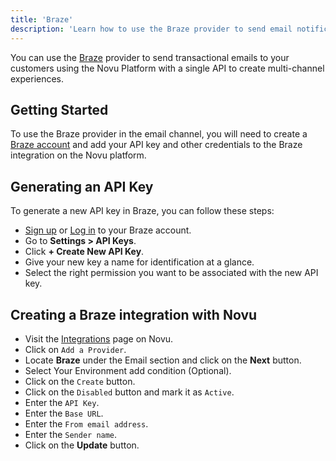 ```yaml
---
title: 'Braze'
description: 'Learn how to use the Braze provider to send email notifications using Novu'
---
```


You can use the [Braze](https://braze.com/) provider to send transactional emails to your customers using the Novu Platform with a single API to create multi-channel experiences.

## Getting Started

To use the Braze provider in the email channel, you will need to create a [Braze account](https://braze.com/) and add your API key and other credentials to the Braze integration on the Novu platform.

## Generating an API Key

To generate a new API key in Braze, you can follow these steps:

- [Sign up](https://braze.com) or [Log in](https://braze.com) to your Braze account.
- Go to **Settings > API Keys**.
- Click **+ Create New API Key**.
- Give your new key a name for identification at a glance.
- Select the right permission you want to be associated with the new API key.

## Creating a Braze integration with Novu

- Visit the [Integrations](https://dashboard-v2.novu.co/integrations?utm_campaign=docs-braze) page on Novu.
- Click on `Add a Provider`.
- Locate **Braze** under the Email section and click on the **Next** button.
- Select Your Environment add condition (Optional).
- Click on the `Create` button.
- Click on the `Disabled` button and mark it as `Active`.
- Enter the `API Key`.
- Enter the `Base URL`.
- Enter the `From email address`.
- Enter the `Sender name`.
- Click on the **Update** button.
